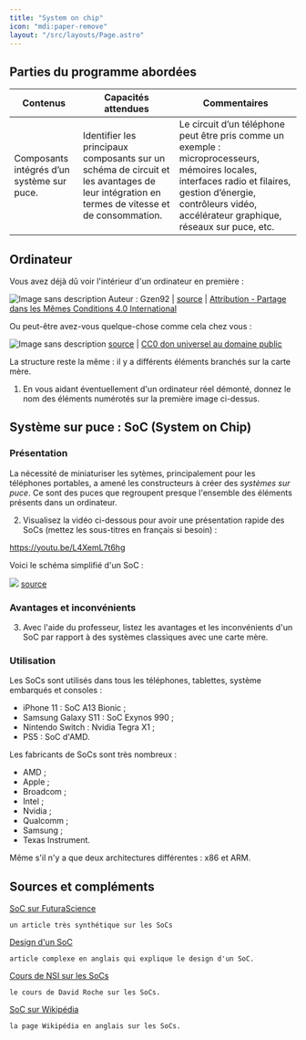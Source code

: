 ```yaml
---
title: "System on chip"
icon: "mdi:paper-remove"
layout: "/src/layouts/Page.astro"
---
```


##  Parties du programme abordées

Contenus | Capacités attendues | Commentaires  
---|---|---  
Composants intégrés d’un système sur puce.  |  Identifier les principaux composants sur un schéma de circuit et les avantages de leur intégration en termes de vitesse et de consommation.  |  Le circuit d’un téléphone peut être pris comme un exemple : microprocesseurs, mémoires locales, interfaces radio et filaires, gestion d’énergie, contrôleurs vidéo, accélérateur graphique, réseaux sur puce, etc.   
  
## Ordinateur

Vous avez déjà dû voir l'intérieur d'un ordinateur en première :

![Image sans description](/cours/interieur-small.jpg) Auteur : Gzen92 | [source](https://commons.wikimedia.org/wiki/File:Int%C3%A9rieur_d%27ordinateur.jpg) | [Attribution - Partage dans les Mêmes Conditions 4.0 International](https://creativecommons.org/licenses/by-sa/4.0/deed.fr)

Ou peut-être avez-vous quelque-chose comme cela chez vous :

![Image sans description](/cours/interieur2-small.jpg) [source](https://commons.wikimedia.org/wiki/File:Ensemble_PC.jpg) | [CC0 don universel au domaine public](https://creativecommons.org/publicdomain/zero/1.0/deed.fr)

La structure reste la même : il y a différents éléments branchés sur la carte
mère.

1. En vous aidant éventuellement d'un ordinateur réel démonté, donnez le
nom des éléments numérotés sur la première image ci-dessus.

## Système sur puce : SoC (System on Chip)

### Présentation

La nécessité de miniaturiser les sytèmes, principalement pour les téléphones
portables, a amené les constructeurs à créer des _systèmes sur puce_. Ce sont
des puces que regroupent presque l'ensemble des éléments présents dans un
ordinateur.

2. Visualisez la vidéo ci-dessous pour avoir une présentation rapide des
SoCs (mettez les sous-titres en français si besoin) :

https://youtu.be/L4XemL7t6hg

Voici le schéma simplifié d'un SoC :

![](/cours/soc-schema.jpg) [source](https://www.embedded.com/wp-content/uploads/contenteetimes-images-design-embedded-2014-0314-cypress-socs-fig-1-550.jpg)

### Avantages et inconvénients

3. Avec l'aide du professeur, listez les avantages et les inconvénients
d'un SoC par rapport à des systèmes classiques avec une carte mère.

### Utilisation

Les SoCs sont utilisés dans tous les téléphones, tablettes, système embarqués
et consoles :

  - iPhone 11 : SoC A13 Bionic ;
  - Samsung Galaxy S11 : SoC Exynos 990 ;
  - Nintendo Switch : Nvidia Tegra X1 ;
  - PS5 : SoC d'AMD.

Les fabricants de SoCs sont très nombreux :

  - AMD ;
  - Apple ;
  - Broadcom ;
  - Intel ;
  - Nvidia ;
  - Qualcomm ;
  - Samsung ;
  - Texas Instrument.

Même s'il n'y a que deux architectures différentes : x86 et ARM.

## Sources et compléments

[SoC sur FuturaScience](https://www.futura-sciences.com/tech/definitions/soc-system-on-chip-14843/)

    un article très synthétique sur les SoCs
  
[Design d'un SoC](https://www.embedded.com/designing-with-arm-cortex-m-based-system-on-chips-socs-part-i-the-basics/)

    article complexe en anglais qui explique le design d'un SoC.
  
[Cours de NSI sur les
SoCs](https://pixees.fr/informatiquelycee/n_site/nsi_term_archi_soc.html)

    le cours de David Roche sur les SoCs.
  
[SoC sur Wikipédia](https://en.wikipedia.org/wiki/System_on_a_chip)

    la page Wikipédia en anglais sur les SoCs.

